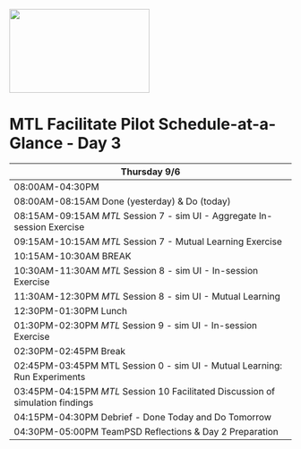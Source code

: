 
<img src = "https://github.com/lzim/teampsd/blob/teampsd_style/mtl_logo/mtl_facilitate_sq_sm.png"
     height = "150" width = "250">  

# MTL Facilitate Pilot Schedule-at-a-Glance - Day 3

Thursday 9/6   |
-------------- |
08:00AM-04:30PM |
08:00AM-08:15AM Done (yesterday) & Do (today)   |                              
08:15AM-09:15AM *MTL* Session 7 - sim UI - Aggregate In-session Exercise   |
09:15AM-10:15AM *MTL* Session 7 - Mutual Learning Exercise  |
10:15AM-10:30AM BREAK  |
10:30AM-11:30AM *MTL* Session 8 - sim UI - In-session Exercise   |
11:30AM-12:30PM *MTL* Session 8 - sim UI - Mutual Learning |
12:30PM-01:30PM Lunch |
01:30PM-02:30PM *MTL* Session 9 - sim UI - In-session Exercise |
02:30PM-02:45PM Break  |
02:45PM-03:45PM MTL Session 0 - sim UI - Mutual Learning: Run Experiments  |
03:45PM-04:15PM *MTL* Session 10 Facilitated Discussion of simulation findings  |
04:15PM-04:30PM Debrief - Done Today and Do Tomorrow |
04:30PM-05:00PM TeamPSD Reflections & Day 2 Preparation|
